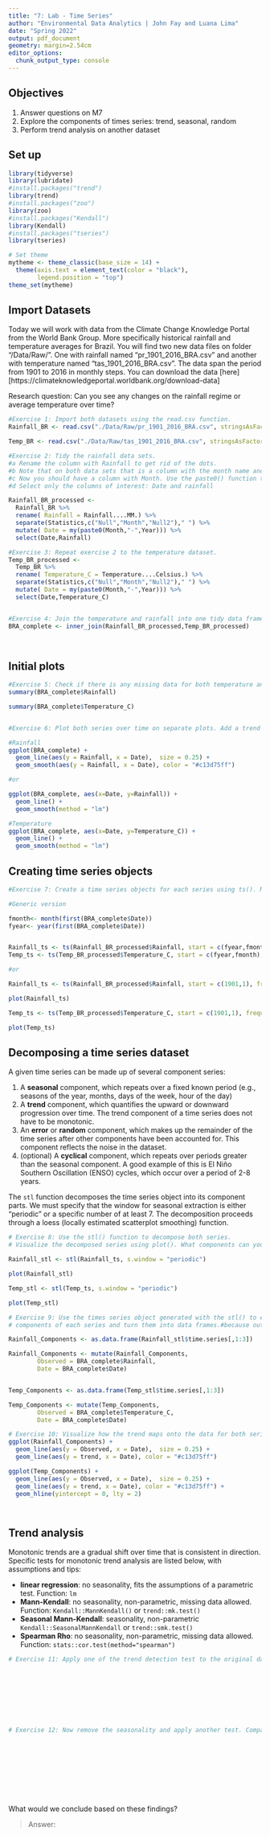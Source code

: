 ```yaml
---
title: "7: Lab - Time Series"
author: "Environmental Data Analytics | John Fay and Luana Lima"
date: "Spring 2022"
output: pdf_document
geometry: margin=2.54cm
editor_options: 
  chunk_output_type: console
---
```


## Objectives
1. Answer questions on M7
2. Explore the components of times series: trend, seasonal, random
3. Perform trend analysis on another dataset

## Set up

```r

library(tidyverse)
library(lubridate)
#install.packages("trend")
library(trend)
#install.packages("zoo")
library(zoo)
#install.packages("Kendall")
library(Kendall)
#install.packages("tseries")
library(tseries)

# Set theme
mytheme <- theme_classic(base_size = 14) +
  theme(axis.text = element_text(color = "black"), 
        legend.position = "top")
theme_set(mytheme)
```

## Import Datasets

Today we will work with data from the Climate Change Knowledge Portal from the World Bank Group. More specifically historical rainfall and temperature averages for Brazil. You will find two new data files on folder "/Data/Raw/". One with rainfall named "pr_1901_2016_BRA.csv" and another with temperature named "tas_1901_2016_BRA.csv". The data span the period from 1901 to 2016 in monthly steps. You can download the data [here][https://climateknowledgeportal.worldbank.org/download-data]

Research question: Can you see any changes on the rainfall regime or average temperature over time?

```r
#Exercise 1: Import both datasets using the read.csv function.
Rainfall_BR <- read.csv("./Data/Raw/pr_1901_2016_BRA.csv", stringsAsFactors = TRUE)

Temp_BR <- read.csv("./Data/Raw/tas_1901_2016_BRA.csv", stringsAsFactors = TRUE)

#Exercise 2: Tidy the rainfall data sets.
#a Rename the column with Rainfall to get rid of the dots.
#b Note that on both data sets that is a column with the month name and average. Convert it to a Month column by separating the string, i.e., month in one column and the word "Average" on another. Hint: use the separate() function in the pipe.
#c Now you should have a column with Month. Use the paste0() function to paste month and year together and create a date object.
#d Select only the columns of interest: Date and rainfall

Rainfall_BR_processed <-
  Rainfall_BR %>% 
  rename( Rainfall = Rainfall....MM.) %>% 
  separate(Statistics,c("Null","Month","Null2")," ") %>% 
  mutate( Date = my(paste0(Month,"-",Year))) %>% 
  select(Date,Rainfall)

#Exercise 3: Repeat exercise 2 to the temperature dataset.
Temp_BR_processed <-
  Temp_BR %>% 
  rename( Temperature_C = Temperature....Celsius.) %>% 
  separate(Statistics,c("Null","Month","Null2")," ") %>% 
  mutate( Date = my(paste0(Month,"-",Year))) %>% 
  select(Date,Temperature_C)  


#Exercise 4: Join the temperature and rainfall into one tidy data frame with 3 columns: Date, Rainfall and Temperature.
BRA_complete <- inner_join(Rainfall_BR_processed,Temp_BR_processed)
  
           
```


## Initial plots

```r

#Exercise 5: Check if there is any missing data for both temperature and rainfall series.
summary(BRA_complete$Rainfall)

summary(BRA_complete$Temperature_C)


#Exercise 6: Plot both series over time on separate plots. Add a trend line using geom_smooth(). Can you say something about the trend just by visualizing the data?

#Rainfall
ggplot(BRA_complete) +
  geom_line(aes(y = Rainfall, x = Date),  size = 0.25) +
  geom_smooth(aes(y = Rainfall, x = Date), color = "#c13d75ff")

#or

ggplot(BRA_complete, aes(x=Date, y=Rainfall)) +
  geom_line() +
  geom_smooth(method = "lm")

#Temperature
ggplot(BRA_complete, aes(x=Date, y=Temperature_C)) +
  geom_line() +
  geom_smooth(method = "lm")

```

## Creating time series objects

```r
#Exercise 7: Create a time series objects for each series using ts(). Make sure you specify the starting point and frequency.

#Generic version

fmonth<- month(first(BRA_complete$Date))
fyear<- year(first(BRA_complete$Date))


Rainfall_ts <- ts(Rainfall_BR_processed$Rainfall, start = c(fyear,fmonth), frequency = 12)
Temp_ts <- ts(Temp_BR_processed$Temperature_C, start = c(fyear,fmonth), frequency = 12)

#or 

Rainfall_ts <- ts(Rainfall_BR_processed$Rainfall, start = c(1901,1), frequency = 12)

plot(Rainfall_ts)

Temp_ts <- ts(Temp_BR_processed$Temperature_C, start = c(1901,1), frequency = 12)

plot(Temp_ts)

```


## Decomposing a time series dataset

A given time series can be made up of several component series: 

1. A **seasonal** component, which repeats over a fixed known period (e.g., seasons of the year, months, days of the week, hour of the day)
2. A **trend** component, which quantifies the upward or downward progression over time. The trend component of a time series does not have to be monotonic.
3. An **error** or **random** component, which makes up the remainder of the time series after other components have been accounted for. This component reflects the noise in the dataset. 
4. (optional) A **cyclical** component, which repeats over periods greater than the seasonal component. A good example of this is El Niño Southern Oscillation (ENSO) cycles, which occur over a period of 2-8 years.


The `stl` function decomposes the time series object into its component parts. We must specify that the window for seasonal extraction is either "periodic" or a specific number of at least 7. The decomposition proceeds through a loess (locally estimated scatterplot smoothing) function.

```r

# Exercise 8: Use the stl() function to decompose both series. 
# Visualize the decomposed series using plot(). What components can you identify?

Rainfall_stl <- stl(Rainfall_ts, s.window = "periodic")

plot(Rainfall_stl)

Temp_stl <- stl(Temp_ts, s.window = "periodic")

plot(Temp_stl)

# Exercise 9: Use the times series object generated with the stl() to extract the 
# components of each series and turn them into data frames.#because output of decomposition is time series data

Rainfall_Components <- as.data.frame(Rainfall_stl$time.series[,1:3])

Rainfall_Components <- mutate(Rainfall_Components,
        Observed = BRA_complete$Rainfall,     
        Date = BRA_complete$Date)


Temp_Components <- as.data.frame(Temp_stl$time.series[,1:3])

Temp_Components <- mutate(Temp_Components,
        Observed = BRA_complete$Temperature_C,     
        Date = BRA_complete$Date)

# Exercise 10: Visualize how the trend maps onto the data for both series
ggplot(Rainfall_Components) +
  geom_line(aes(y = Observed, x = Date),  size = 0.25) +
  geom_line(aes(y = trend, x = Date), color = "#c13d75ff") 

ggplot(Temp_Components) +
  geom_line(aes(y = Observed, x = Date),  size = 0.25) +
  geom_line(aes(y = trend, x = Date), color = "#c13d75ff") +
  geom_hline(yintercept = 0, lty = 2)




```


## Trend analysis

Monotonic trends are a gradual shift over time that is consistent in direction. Specific tests for monotonic trend analysis are listed below, with assumptions and tips: 

* **linear regression**: no seasonality, fits the assumptions of a parametric test. Function: `lm`
* **Mann-Kendall**: no seasonality, non-parametric, missing data allowed. Function: `Kendall::MannKendall()` or `trend::mk.test()`
* **Seasonal Mann-Kendall**: seasonality, non-parametric `Kendall::SeasonalMannKendall` or `trend::smk.test()`
* **Spearman Rho**: no seasonality, non-parametric, missing data allowed. Function: `stats::cor.test(method="spearman")`


```r

# Exercise 11: Apply one of the trend detection test to the original data set. Remember that the data has seasonal component, which test can be applied in this case?









# Exercise 12: Now remove the seasonality and apply another test. Compare the results with what you obtained on Exercise 9.











```

What would we conclude based on these findings? 

> Answer:


